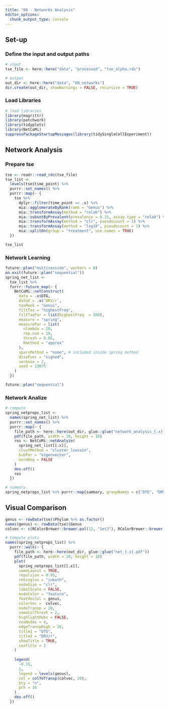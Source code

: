 ```yaml
---
title: "08 - Networks Analysis"
editor_options: 
  chunk_output_type: console
---
```


## Set-up

### Define the input and output paths

```r
# input
tse_file <- here::here("data", "processed", "tse_alpha.rds")

# output
out_dir <- here::here("data", "08_networks")
dir.create(out_dir, showWarnings = FALSE, recursive = TRUE)
```

### Load Libraries

```r
# load libraries
library(magrittr)
library(patchwork)
library(tidyplots)
library(NetCoMi)
suppressPackageStartupMessages(library(tidySingleCellExperiment))
```

## Network Analysis

### Prepare tse

```r
tse <- readr::read_rds(tse_file)
tse_list <- 
  levels(tse$time_point) %>% 
  purrr::set_names() %>% 
  purrr::map(~ {
    tse %>%
      dplyr::filter(time_point == .x) %>%
      mia::agglomerateByRank(rank = "Genus") %>%
      mia::transformAssay(method = "relab") %>%
      mia::subsetByPrevalent(prevalence = 0.15, assay.type = "relab") %>%
      mia::transformAssay(method = "clr", pseudocount = 1) %>%
      mia::transformAssay(method = "log10", pseudocount = 1) %>%
      mia::splitOn(group = "treatment", use.names = TRUE)
  })

tse_list
```

### Network Learning

```r
future::plan("multisession", workers = 8)
on.exit(future::plan("sequential"))
spring_net_list <- 
  tse_list %>% 
  furrr::future_map(~ {
    NetCoMi::netConstruct(
      data = .x$DTG,
      data2 = .x$`DRV/r`,
      taxRank = "Genus",
      filtTax = "highestFreq",
      filtTaxPar = list(highestFreq  = 200),
      measure = "spring",
      measurePar = list(
        nlambda = 20,
        rep.num = 10,
        thresh = 0.05,
        Rmethod = "approx"
      ),
      sparsMethod = "none", # included inside spring method
      dissFunc = "signed",
      verbose = 2,
      seed = 13075
    )
  })

future::plan("sequential")
```

### Network Analize

```r
# compute
spring_netprops_list <- 
  names(spring_net_list) %>% 
  purrr::set_names() %>% 
  purrr::map(~ {
    file_path <- here::here(out_dir, glue::glue("network_analysis_{.x}.pdf"))
    pdf(file_path, width = 10, height = 10)
    res <- NetCoMi::netAnalyze(
      spring_net_list[[.x]],
      clustMethod = "cluster_louvain",
      hubPar = "eigenvector",
      normDeg = FALSE
    )
    dev.off()
    res
  })

# summary
spring_netprops_list %>% purrr::map(summary, groupNames = c("DTG", "DRV/r"))
```

## Visual Comparison

```r
genus <- rowData(tse)$Phylum %>% as.factor()
names(genus) <- rowData(tse)$Genus
colvec <- c(RColorBrewer::brewer.pal(12, "Set3"), RColorBrewer::brewer.pal(9, "Set1"))

# Compute plots
names(spring_netprops_list) %>% 
  purrr::walk(~ {
    file_path <- here::here(out_dir, glue::glue("net_{.x}.pdf"))
    pdf(file_path, width = 20, height = 10)
    plot(
      spring_netprops_list[[.x]],
      sameLayout = TRUE,
      repulsion = 0.95,
      rmSingles = "inboth",
      nodeSize = "clr",
      labelScale = FALSE,
      nodeColor = "feature",
      featVecCol = genus,
      colorVec =  colvec,
      nodeTransp = 20,
      sameColThresh = 2,
      highlightHubs = FALSE,
      cexNodes = 4,
      edgeTranspHigh = 20,
      title1 = "DTG",
      title2 = "DRV/r",
      showTitle = TRUE,
      cexTitle = 2
    )
    
    legend(
      -0.15,
      1,
      legend = levels(genus),
      col = colToTransp(colvec, 20),
      bty = "n",
      pch = 16
    )
    dev.off()
  })
```





